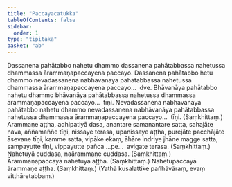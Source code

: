 ```yaml
---
title: "Paccayacatukka"
tableOfContents: false
sidebar:
  order: 1
type: "tipitaka"
basket: "ab"
---
```



<DynamicBreadcrumb />

<Division number="122">

<Paragraph number="425">
Dassanena pahātabbo nahetu dhammo dassanena pahātabbassa nahetussa dhammassa ārammaṇapaccayena paccayo. Dassanena pahātabbo hetu dhammo nevadassanena nabhāvanāya pahātabbassa nahetussa dhammassa ārammaṇapaccayena paccayo…  dve.
</Paragraph>

<Paragraph number="426">
Bhāvanāya pahātabbo nahetu dhammo bhāvanāya pahātabbassa nahetussa dhammassa ārammaṇapaccayena paccayo…  tīṇi.
</Paragraph>

<Paragraph number="427">
Nevadassanena nabhāvanāya pahātabbo nahetu dhammo nevadassanena nabhāvanāya pahātabbassa nahetussa dhammassa ārammaṇapaccayena paccayo…  tīṇi. (Saṃkhittaṃ.)
</Paragraph>

</Division>
<Division number="123">

<Paragraph number="428">
Ārammaṇe aṭṭha, adhipatiyā dasa, anantare samanantare satta, sahajāte nava, aññamaññe tīṇi, nissaye terasa, upanissaye aṭṭha, purejāte pacchājāte āsevane tīṇi, kamme satta, vipāke ekaṃ, āhāre indriye jhāne magge satta, sampayutte tīṇi, vippayutte pañca …pe…  avigate terasa. (Saṃkhittaṃ.)
</Paragraph>

<Paragraph number="429">
Nahetuyā cuddasa, naārammaṇe cuddasa. (Saṃkhittaṃ.)
</Paragraph>

<Paragraph number="430">
Ārammaṇapaccayā nahetuyā aṭṭha. (Saṃkhittaṃ.)
</Paragraph>

<Paragraph number="431">
Nahetupaccayā ārammaṇe aṭṭha. (Saṃkhittaṃ.)
</Paragraph>

<Paragraph number="432">
(Yathā kusalattike pañhāvāraṃ, evaṃ vitthāretabbaṃ.)
</Paragraph>
</Division>